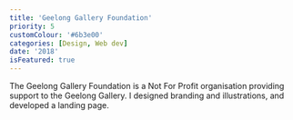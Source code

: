 ```yaml
---
title: 'Geelong Gallery Foundation'
priority: 5
customColour: '#6b3e00'
categories: [Design, Web dev]
date: '2018'
isFeatured: true
---
```


The Geelong Gallery Foundation is a Not For Profit organisation providing support to the Geelong Gallery. I designed branding and illustrations, and developed a landing page.
